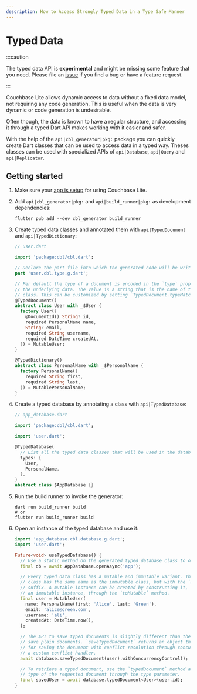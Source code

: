 ```yaml
---
description: How to Access Strongly Typed Data in a Type Safe Manner
---
```


# Typed Data

:::caution

The typed data API is **experimental** and might be missing some feature that
you need. Please file an [issue][issues] if you find a bug or have a feature
request.

:::

Couchbase Lite allows dynamic access to data without a fixed data model, not
requiring any code generation. This is useful when the data is very dynamic or
code generation is undesirable.

Often though, the data is known to have a regular structure, and accessing it
through a typed Dart API makes working with it easier and safer.

With the help of the `api|cbl_generator|pkg:` package you can quickly create
Dart classes that can be used to access data in a typed way. Theses classes can
be used with specialized APIs of `api|Database`, `api|Query` and
`api|Replicator`.

## Getting started

1. Make sure your [app is setup](install.mdx) for using Couchbase Lite.

1. Add `api|cbl_generator|pkg:` and `api|build_runner|pkg:` as development
   dependencies:

   ```shell
   flutter pub add --dev cbl_generator build_runner
   ```

1. Create typed data classes and annotated them with `api|TypedDocument` and
   `api|TypedDictionary`:

   ```dart
   // user.dart

   import 'package:cbl/cbl.dart';

   // Declare the part file into which the generated code will be written.
   part 'user.cbl.type.g.dart';

   // Per default the type of a document is encoded in the `type` property in
   // the underlying data. The value is a string that is the name of the annotated
   // class. This can be customized by setting `TypedDocument.typeMatcher`.
   @TypedDocument()
   abstract class User with _$User {
     factory User({
       @DocumentId() String? id,
       required PersonalName name,
       String? email,
       required String username,
       required DateTime createdAt,
     }) = MutableUser;
   }

   @TypedDictionary()
   abstract class PersonalName with _$PersonalName {
     factory PersonalName({
       required String first,
       required String last,
     }) = MutablePersonalName;
   }
   ```

1. Create a typed database by annotating a class with `api|TypedDatabase`:

   ```dart
   // app_database.dart

   import 'package:cbl/cbl.dart';

   import 'user.dart';

   @TypedDatabase(
     // List all the typed data classes that will be used in the database.
     types: {
       User,
       PersonalName,
     },
   )
   abstract class $AppDatabase {}
   ```

1. Run the build runner to invoke the generator:

   ```shell
   dart run build_runner build
   # or
   flutter run build_runner build
   ```

1. Open an instance of the typed database and use it:

   ```dart
   import 'app_database.cbl.database.g.dart';
   import 'user.dart';

   Future<void> useTypedDatabase() {
     // Use a static method on the generated typed database class to open an instance.
     final db = await AppDatabase.openAsync('app');

     // Every typed data class has a mutable and immutable variant. The mutable
     // class has the same name as the immutable class, but with the `Mutable`
     // suffix. A mutable instance can be created by constructing it, or from
     // an immutable instance, through the `toMutable` method.
     final user = MutableUser(
       name: PersonalName(first: 'Alice', last: 'Green'),
       email: 'alice@green.com',
       username: 'ali',
       createdAt: DateTime.now(),
     );

     // The API to save typed documents is slightly different than the API to
     // save plain documents. `saveTypedDocument` returns an object that has methods
     // for saving the document with conflict resolution through concurrency control or
     // a custom conflict handler.
     await database.saveTypedDocument(user).withConcurrencyControl();

     // To retrieve a typed document, use the `typedDocument` method and pass it the
     // type of the requested document through the type parameter.
     final savedUser = await database.typedDocument<User>(user.id);
   }
   ```

[issues]: https://github.com/cbl-dart/cbl-dart/issues
